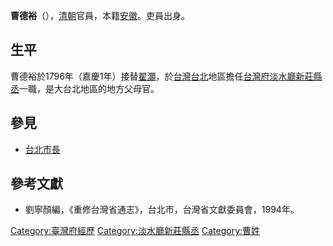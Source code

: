 '''曹德裕'''（{{bd|？||？||}}），[[清朝|清朝]]官員，本籍[[安徽|安徽]]。吏員出身。

== 生平 ==
曹德裕於1796年（嘉慶1年）接替[[翟灝|翟灝]]，於[[台灣|台灣]][[台北|台北]]地區擔任[[台灣府|台灣府]][[淡水廳|淡水廳]][[新莊縣丞|新莊縣丞]]一職，是大台北地區的地方父母官。

==參見==
*[[台北市長|台北市長]]

==參考文獻==
*劉寧顏編，《重修台灣省通志》，台北市，台灣省文獻委員會，1994年。

{{start box}}
{{s-off}}
{{s-before|[[翟灝|翟灝]]}}
{{s-title|[[新莊縣丞|新莊縣丞]]|1796年上任}}
{{s-after|[[翟灝|翟灝]]}}
{{s-before|[[李棟|李棟]]}}
{{s-title|[[台灣府經歷|台灣府經歷]]|1794年上任}}
{{s-after|[[彭思本|彭思本]]}}
{{end box}}

{{DEFAULTSORT:Cao曹德裕}}
[[Category:臺灣府經歷|Category:臺灣府經歷]]
[[Category:淡水廳新莊縣丞|Category:淡水廳新莊縣丞]]
[[Category:曹姓|Category:曹姓]]